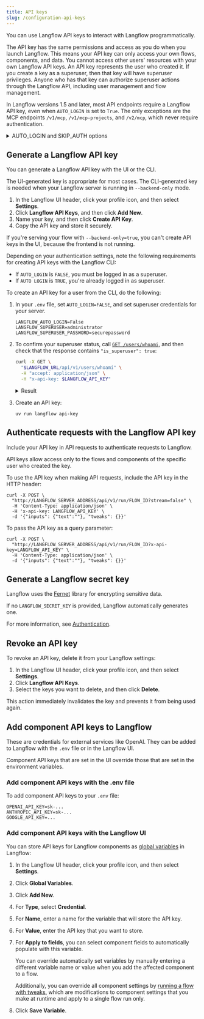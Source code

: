 ```yaml
---
title: API keys
slug: /configuration-api-keys
---
```



You can use Langflow API keys to interact with Langflow programmatically.

The API key has the same permissions and access as you do when you launch Langflow. This means your API key can only access your own flows, components, and data. You cannot access other users' resources with your own Langflow API keys.
An API key represents the user who created it. If you create a key as a superuser, then that key will have superuser privileges.
Anyone who has that key can authorize superuser actions through the Langflow API, including user management and flow management.

In Langflow versions 1.5 and later, most API endpoints require a Langflow API key, even when `AUTO_LOGIN` is set to `True`.
The only exceptions are the MCP endpoints `/v1/mcp`, `/v1/mcp-projects`, and `/v2/mcp`, which never require authentication.

<details>
<summary>AUTO_LOGIN and SKIP_AUTH options</summary>

In Langflow versions earlier than 1.5, if `AUTO_LOGIN=true`, then Langflow automatically logs users in as a superuser without requiring authentication.
In this case, API requests don't require a Langflow API key.

In Langflow version 1.5, you can set `SKIP_AUTH_AUTO_LOGIN=true` and `AUTO_LOGIN=true` to skip authentication for API requests.
However, the `SKIP_AUTH_AUTO_LOGIN` option will be removed in a future release.
</details>

## Generate a Langflow API key

You can generate a Langflow API key with the UI or the CLI.

The UI-generated key is appropriate for most cases. The CLI-generated key is needed when your Langflow server is running in `--backend-only` mode.

<Tabs>
  <TabItem value="Langflow UI" label="Langflow UI" default>

1. In the Langflow UI header, click your profile icon, and then select **Settings**.
2. Click **Langflow API Keys**, and then click **Add New**.
3. Name your key, and then click **Create API Key**.
4. Copy the API key and store it securely.

  </TabItem>
  <TabItem value="Langflow CLI" label="Langflow CLI">

If you're serving your flow with `--backend-only=true`, you can't create API keys in the UI, because the frontend is not running.

Depending on your authentication settings, note the following requirements for creating API keys with the Langflow CLI:

* If `AUTO_LOGIN` is `FALSE`, you must be logged in as a superuser.
* If `AUTO LOGIN` is `TRUE`, you're already logged in as superuser.

To create an API key for a user from the CLI, do the following:

1. In your `.env` file, set `AUTO_LOGIN=FALSE`, and set superuser credentials for your server.

    ```text
    LANGFLOW_AUTO_LOGIN=False
    LANGFLOW_SUPERUSER=administrator
    LANGFLOW_SUPERUSER_PASSWORD=securepassword
    ```

2. To confirm your superuser status, call [`GET /users/whoami`](/api-users#get-current-user), and then check that the response contains `"is_superuser": true`:

    ```bash
    curl -X GET \
      "$LANGFLOW_URL/api/v1/users/whoami" \
      -H "accept: application/json" \
      -H "x-api-key: $LANGFLOW_API_KEY"
    ```

    <details closed>
    <summary>Result</summary>

    ```json
    {
      "id": "07e5b864-e367-4f52-b647-a48035ae7e5e",
      "username": "langflow",
      "profile_image": null,
      "store_api_key": null,
      "is_active": true,
      "is_superuser": true,
      "create_at": "2025-05-08T17:59:07.855965",
      "updated_at": "2025-05-29T15:06:56.157860",
      "last_login_at": "2025-05-29T15:06:56.157016",
    }
    ```

    </details>

3. Create an API key:

    ```shell
    uv run langflow api-key
    ```
  </TabItem>
</Tabs>

## Authenticate requests with the Langflow API key

Include your API key in API requests to authenticate requests to Langflow.

API keys allow access only to the flows and components of the specific user who created the key.

<Tabs>
  <TabItem value="HTTP header" label="HTTP header" default>

To use the API key when making API requests, include the API key in the HTTP header:

```shell
curl -X POST \
  "http://LANGFLOW_SERVER_ADDRESS/api/v1/run/FLOW_ID?stream=false" \
  -H 'Content-Type: application/json' \
  -H 'x-api-key: LANGFLOW_API_KEY' \
  -d '{"inputs": {"text":""}, "tweaks": {}}'
```

  </TabItem>
  <TabItem value="Query parameter" label="Query parameter">

To pass the API key as a query parameter:

```shell
curl -X POST \
  "http://LANGFLOW_SERVER_ADDRESS/api/v1/run/FLOW_ID?x-api-key=LANGFLOW_API_KEY" \
  -H 'Content-Type: application/json' \
  -d '{"inputs": {"text":""}, "tweaks": {}}'
```
  </TabItem>
</Tabs>

## Generate a Langflow secret key

Langflow uses the [Fernet](https://pypi.org/project/cryptography/) library for encrypting sensitive data.

If no `LANGFLOW_SECRET_KEY` is provided, Langflow automatically generates one.

For more information, see [Authentication](/configuration-authentication#langflow_secret_key).

## Revoke an API key

To revoke an API key, delete it from your Langflow settings:

1. In the Langflow UI header, click your profile icon, and then select **Settings**.
2. Click **Langflow API Keys**.
3. Select the keys you want to delete, and then click <Icon name="Trash2" aria-hidden="true"/> **Delete**.

This action immediately invalidates the key and prevents it from being used again.

## Add component API keys to Langflow

These are credentials for external services like OpenAI. They can be added to Langflow with the `.env` file or in the Langflow UI.

Component API keys that are set in the UI override those that are set in the environment variables.

### Add component API keys with the .env file

To add component API keys to your `.env` file:

```text
OPENAI_API_KEY=sk-...
ANTHROPIC_API_KEY=sk-...
GOOGLE_API_KEY=...
```

### Add component API keys with the Langflow UI

You can store API keys for Langflow components as [global variables](/configuration-global-variables) in Langflow:

1. In the Langflow UI header, click your profile icon, and then select **Settings**.
2. Click **Global Variables**.
3. Click **Add New**.
4. For **Type**, select **Credential**.
5. For **Name**, enter a name for the variable that will store the API key.
6. For **Value**, enter the API key that you want to store.
7. For **Apply to fields**, you can select component fields to automatically populate with this variable.

    You can override automatically set variables by manually entering a different variable name or value when you add the affected component to a flow.

    Additionally, you can override all component settings by [running a flow with tweaks](/concepts-publish#input-schema), which are modifications to component settings that you make at runtime and apply to a single flow run only.

8. Click **Save Variable**.
